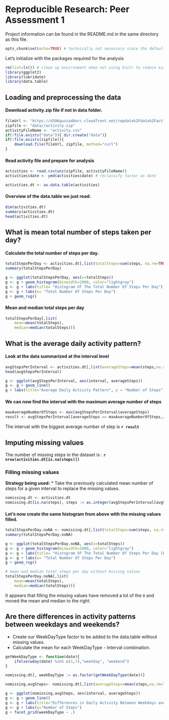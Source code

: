 # Reproducible Research: Peer Assessment 1

Project information can be found in the README.md in the same directory as this file.

```r
opts_chunk$set(echo=TRUE) # technically not necessary since the default is TRUE
```

Let's initialize with the packages required for the analysis
```r
rm(list=ls()) # clean up environment when not using knitr to reduce side effects
library(ggplot2)
library(lubridate)
library(data.table)
```

## Loading and preprocessing the data
#### Download activity.zip file if not in data folder. 
```r
fileUrl <- "https://d396qusza40orc.cloudfront.net/repdata%2Fdata%2Factivity.zip"
zipfile <- "data//activity.zip"
activityFileName <- "activity.csv"
if(!file.exists("data")){ dir.create("data")}
if(!file.exists(zipfile)){
    download.file(fileUrl, zipfile, method="curl")
}
```

#### Read activity file and prepare for analysis
```r
activities <- read.csv(unz(zipfile, activityFileName))
activities$date <- ymd(activities$date) # reclassify factor as date

activities.dt <- as.data.table(activities)
```


#### Overview of the data.table we just read:
```r
dim(activities.dt)
summary(activities.dt)
head(activities.dt)
```

## What is mean total number of steps taken per day?

#### Calculate the total number of steps per day.
```r
totalStepsPerDay <- activities.dt[,list(totalSteps=sum(steps, na.rm=TRUE)), by=date]
summary(totalStepsPerDay)

g <- ggplot(totalStepsPerDay, aes(x=totalSteps))
g <- g + geom_histogram(binwidth=2000, color="lightgray")
g <- g + labs(title= "Histogram Of The Total Number Of Steps Per Day")
g <- g + labs(x= "Total Number Of Steps Per Day")
g + geom_rug() 

```

#### Mean and median total steps per day
```r
totalStepsPerDay[,list(
    mean=mean(totalSteps), 
    median=median(totalSteps))]
```

## What is the average daily activity pattern?
#### Look at the data summarized at the interval level
```r
avgStepsPerInterval <- activities.dt[,list(averageSteps=mean(steps,na.rm=TRUE)), by=interval]
head(avgStepsPerInterval)
```

```r
g <- ggplot(avgStepsPerInterval, aes(interval, averageSteps))
g <- g + geom_line()
g + labs(title="Average Daily Activity Pattern", y = "Number of Steps")
```

#### We can now find the interval with the maximum average number of steps
```r
maxAverageNumberOfSteps <- max(avgStepsPerInterval$averageSteps)
result <- avgStepsPerInterval[averageSteps == maxAverageNumberOfSteps,interval]
```

The interval with the biggest average number of step is **`r result`**

## Imputing missing values
The number of missing steps in the dataset is : **`r nrow(activities.dt[is.na(steps)])`**

### Filling missing values
**Strategy being used:**
* Take the previously calculated mean number of steps for a given interval to replace the missing values.

```r
nomissing.dt <- activities.dt
nomissing.dt[is.na(steps), steps := as.integer(avgStepsPerInterval[avgStepsPerInterval$interval == interval,averageSteps])]
```

#### Let's now create the same histogram from above with the missing values filled.
```r
totalStepsPerDay.noNA <- nomissing.dt[,list(totalSteps=sum(steps, na.rm=TRUE)), by=date]
summary(totalStepsPerDay.noNA)

g <- ggplot(totalStepsPerDay.noNA, aes(x=totalSteps))
g <- g + geom_histogram(binwidth=2000, color="lightgray")
g <- g + labs(title= "Histogram Of The Total Number Of Steps Per Day (Without NA)")
g <- g + labs(x= "Total Number Of Steps Per Day")
g + geom_rug() 

# mean and median total steps per day without missing values
totalStepsPerDay.noNA[,list(
    mean=mean(totalSteps), 
    median=median(totalSteps))]
```

It appears that filling the missing values have removed a lot of the `0` and moved the mean and median to the right. 

## Are there differences in activity patterns between weekdays and weekends?

* Create our WeekDayType factor to be added to the data.table without missing values. 
* Calculate the mean for each WeekDayType - Interval combination. 

```r
getWeekDayType <- function(date){
    ifelse(wday(date) %in% c(1,7),"weekday", "weekend")
}

nomissing.dt[, weekDayType := as.factor(getWeekDayType(date))]

nomissing.avgSteps<- nomissing.dt[,list(averageSteps=mean(steps,na.rm=TRUE)), by=list(weekDayType,interval)]
```

```r
g <- ggplot(nomissing.avgSteps, aes(interval, averageSteps))
g <- g + geom_line()
g <- g + labs(title="Differences in Daily Activity Between Weekdays and Weekends")
g <- g + labs(y="Number of Steps")
g + facet_grid(weekDayType ~ .)
```

